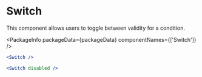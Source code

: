 
# Switch

This component allows users to toggle between validity for a condition.

<PackageInfo packageData={packageData} componentNames={['Switch']} />

```jsx example
<Switch />
```

```jsx example
<Switch disabled />
```
